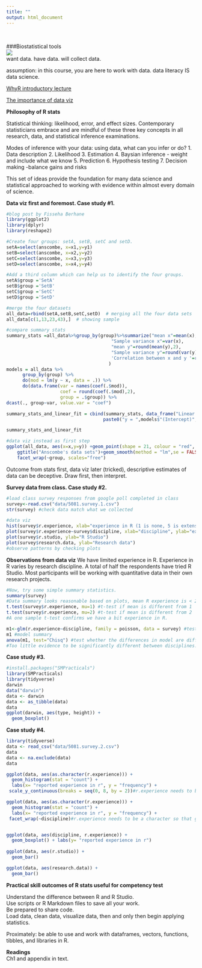 ```yaml
---
title: ""
output: html_document
---
```

<br>

###Biostatistical tools  
![](./bubblegum.png)  
want data. have data. will collect data.  

assumption: in this course, you are here to work with data.
data literacy IS data science.

[WhyR introductory lecture](http://www.slideshare.net/cjlortie/whyr)  

[The importance of data viz](http://datascienceplus.com/the-importance-of-data-visualization/)

<b> Philosophy of R stats </b>  

Statistical thinking: likelihood, error, and effect sizes. Contemporary statisticians embrace and are mindful of these three key concepts in all research, data, and statistical inference examinations.

Modes of inference with your data: using data, what can you infer or do?
1. Data description
2. Likelihood
3. Estimation
4. Baysian inference - weight and include what we know
5. Prediction
6. Hypothesis testing
7. Decision making -balance gains and risks

This set of ideas provide the foundation for many data science and statistical approached to working with evidence within almost every domain of science.

<b>Data viz first and foremost. Case study #1.</b>
```r
#blog post by Fisseha Berhane
library(ggplot2)
library(dplyr)
library(reshape2)

#Create four groups: setA, setB, setC and setD.
setA=select(anscombe, x=x1,y=y1)
setB=select(anscombe, x=x2,y=y2)
setC=select(anscombe, x=x3,y=y3)
setD=select(anscombe, x=x4,y=y4)

#Add a third column which can help us to identify the four groups.
setA$group ='SetA'
setB$group ='SetB'
setC$group ='SetC'
setD$group ='SetD'

#merge the four datasets
all_data=rbind(setA,setB,setC,setD)  # merging all the four data sets
all_data[c(1,13,23,43),]  # showing sample

#compare summary stats
summary_stats =all_data%>%group_by(group)%>%summarize("mean x"=mean(x),
                                       "Sample variance x"=var(x),
                                       "mean y"=round(mean(y),2),
                                       "Sample variance y"=round(var(y),1),
                                       'Correlation between x and y '=round(cor(x,y),2)
                                      )
models = all_data %>% 
      group_by(group) %>%
      do(mod = lm(y ~ x, data = .)) %>%
      do(data.frame(var = names(coef(.$mod)),
                    coef = round(coef(.$mod),2),
                    group = .$group)) %>%
dcast(., group~var, value.var = "coef")

summary_stats_and_linear_fit = cbind(summary_stats, data_frame("Linear regression" =
                                    paste0("y = ",models$"(Intercept)"," + ",models$x,"x")))

summary_stats_and_linear_fit

#data viz instead as first step
ggplot(all_data, aes(x=x,y=y)) +geom_point(shape = 21, colour = "red", fill = "orange", size = 3)+
    ggtitle("Anscombe's data sets")+geom_smooth(method = "lm",se = FALSE,color='blue') + 
    facet_wrap(~group, scales="free")

```

Outcome from stats first, data viz later (tricked), descriptive estimates of data can be deceptive. Draw first, then interpret.


<b>Survey data from class. Case study #2.</b>
```r
#load class survey responses from google poll completed in class
survey<-read.csv("data/5081.survey.1.csv")
str(survey) #check data match what we collected

#data viz
hist(survey$r.experience, xlab="experience in R (1 is none, 5 is extensive)", ylab="frequency", main="Likert Scale 1 to 5")
plot(survey$r.experience~survey$discipline, xlab="discipline", ylab="experience in R")
plot(survey$r.studio, ylab="R Studio")
plot(survey$research.data, ylab="Research data")
#observe patterns by checking plots
```

<b>Observations from data viz</b>
We have limited experience in R. Experience in R varies by research discipline. A total of half the respondents have tried R Studio. Most participants will be working with quantitative data in their own research projects.

```r
#Now, try some simple summary statistics.
summary(survey)
#Data summary looks reasonable based on plots, mean R experience is < 2
t.test(survey$r.experience, mu=1) #t-test if mean is different from 1
t.test(survey$r.experience, mu=2) #t-test if mean is different from 2
#A one sample t-test confirms we have a bit experience in R.

m1<-glm(r.experience~discipline, family = poisson, data = survey) #test for differenes between disciplines in R experience
m1 #model summary
anova(m1, test="Chisq") #test whether the differences in model are different
#Too little evidence to be significantly different between disciplines.

```


**Case study #3.**  
```r
#install.packages("SMPracticals")
library(SMPracticals)
library(tidyverse)
darwin
data("darwin")
data <- darwin
data <- as_tibble(data)
data
ggplot(darwin, aes(type, height)) +
  geom_boxplot()

```

**Case study #4.**  
```r
library(tidyverse)
data <- read_csv("data/5081.survey.2.csv")
data
data <- na.exclude(data)
data

ggplot(data, aes(as.character(r.experience))) +
  geom_histogram(stat = "count") +
  labs(x= "reported experience in r", y = "frequency") +
 scale_y_continuous(breaks = seq(0, 8, by = 2))#r.experience needs to be a character so that ggplot can count up frequency at the each level 

ggplot(data, aes(as.character(r.experience))) +
  geom_histogram(stat = "count") +
  labs(x= "reported experience in r", y = "frequency") +
 facet_wrap(~discipline)#r.experience needs to be a character so that ggplot can count up frequency at the each level 


ggplot(data, aes(discipline, r.experience)) +
  geom_boxplot() + labs(y= "reported experience in r")
  
ggplot(data, aes(r.studio)) +
  geom_bar()

ggplot(data, aes(research.data)) +
  geom_bar()

```


<b> Practical skill outcomes of R stats useful for competency test</b>  

Understand the difference between R and R Studio.  
Use scripts or R Markdown files to save all your work.  
Be prepared to share code.  
Load data, clean data, visualize data, then and only then begin applying statistics.  

Proximately: be able to use and work with dataframes, vectors, functions, tibbles, and libraries in R.

**Readings**  
Ch1 and appendix in text.